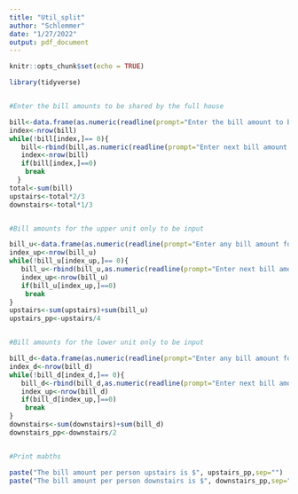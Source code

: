 ```yaml
---
title: "Util_split"
author: "Schlemmer"
date: "1/27/2022"
output: pdf_document
---
```


```r
knitr::opts_chunk$set(echo = TRUE)
```

```R
library(tidyverse)


#Enter the bill amounts to be shared by the full house

bill<-data.frame(as.numeric(readline(prompt="Enter the bill amount to be shared by the whole house, Enter 0 when all amounts are input:  ")))
index<-nrow(bill)
while(!bill[index,]== 0){
   bill<-rbind(bill,as.numeric(readline(prompt="Enter next bill amount to be shared by the whole house, Enter 0 when all amounts are input:  ")))
   index<-nrow(bill)
   if(bill[index,]==0)
    break
  }
total<-sum(bill)
upstairs<-total*2/3
downstairs<-total*1/3


#Bill amounts for the upper unit only to be input

bill_u<-data.frame(as.numeric(readline(prompt="Enter any bill amount for Upstairs only, Enter 0 when all amounts are input:  ")))
index_up<-nrow(bill_u)
while(!bill_u[index_up,]== 0){
   bill_u<-rbind(bill_u,as.numeric(readline(prompt="Enter next bill amount for Upstairs only, Enter 0 when all amounts are input:  ")))
   index_up<-nrow(bill_u)
   if(bill_u[index_up,]==0)
    break
}
upstairs<-sum(upstairs)+sum(bill_u)
upstairs_pp<-upstairs/4


#Bill amounts for the lower unit only to be input

bill_d<-data.frame(as.numeric(readline(prompt="Enter any bill amount for Downstairs only, Enter 0 when all amounts are input:  ")))
index_d<-nrow(bill_d)
while(!bill_d[index_d,]== 0){
   bill_d<-rbind(bill_d,as.numeric(readline(prompt="Enter next bill amount for Downstairs only, Enter 0 when all amounts are input:  ")))
   index_up<-nrow(bill_d)
   if(bill_d[index_up,]==0)
    break
}
downstairs<-sum(downstairs)+sum(bill_d)
downstairs_pp<-downstairs/2


#Print mabths 

paste("The bill amount per person upstairs is $", upstairs_pp,sep="")
paste("The bill amount per person downstairs is $", downstairs_pp,sep="")



```

